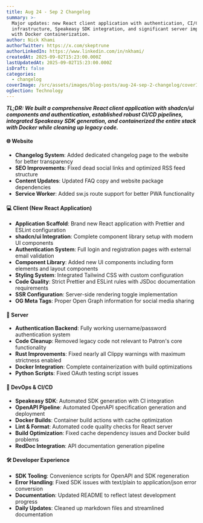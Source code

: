 ```yaml
---
title: Aug 24 - Sep 2 Changelog
summary: >-
  Major updates: new React client application with authentication, CI/CD
  infrastructure, Speakeasy SDK integration, and significant server improvements
  with Docker containerization.
author: Nick Khami
authorTwitter: https://x.com/skeptrune
authorLinkedIn: https://www.linkedin.com/in/nkhami/
createdAt: 2025-09-02T15:23:00.000Z
lastUpdatedAt: 2025-09-02T15:23:00.000Z
isDraft: false
categories:
  - changelog
coverImage: /src/assets/images/blog-posts/aug-24-sep-2-changelog/coverImage.png
ogSection: Technology
---
```


**_TL;DR: We built a comprehensive React client application with shadcn/ui components and authentication, established robust CI/CD pipelines, integrated Speakeasy SDK generation, and containerized the entire stack with Docker while cleaning up legacy code._**

#### 🌐 Website

- **Changelog System**: Added dedicated changelog page to the website for better transparency
- **SEO Improvements**: Fixed dead social links and optimized RSS feed structure
- **Content Updates**: Updated FAQ copy and website package dependencies
- **Service Worker**: Added sw\.js route support for better PWA functionality

#### 💻 Client (New React Application)

- **Application Scaffold**: Brand new React application with Prettier and ESLint configuration
- **shadcn/ui Integration**: Complete component library setup with modern UI components
- **Authentication System**: Full login and registration pages with external email validation
- **Component Library**: Added new UI components including form elements and layout components
- **Styling System**: Integrated Tailwind CSS with custom configuration
- **Code Quality**: Strict Prettier and ESLint rules with JSDoc documentation requirements
- **SSR Configuration**: Server-side rendering toggle implementation
- **OG Meta Tags**: Proper Open Graph information for social media sharing

#### 🔧 Server

- **Authentication Backend**: Fully working username/password authentication system
- **Code Cleanup**: Removed legacy code not relevant to Patron's core functionality
- **Rust Improvements**: Fixed nearly all Clippy warnings with maximum strictness enabled
- **Docker Integration**: Complete containerization with build optimizations
- **Python Scripts**: Fixed OAuth testing script issues

#### 🚀 DevOps & CI/CD

- **Speakeasy SDK**: Automated SDK generation with CI integration
- **OpenAPI Pipeline**: Automated OpenAPI specification generation and deployment
- **Docker Builds**: Container build actions with cache optimization
- **Lint & Format**: Automated code quality checks for React server
- **Build Optimization**: Fixed cache dependency issues and Docker build problems
- **RedDoc Integration**: API documentation generation pipeline

#### 🛠️ Developer Experience

- **SDK Tooling**: Convenience scripts for OpenAPI and SDK regeneration
- **Error Handling**: Fixed SDK issues with text/plain to application/json error conversion
- **Documentation**: Updated README to reflect latest development progress
- **Daily Updates**: Cleaned up markdown files and streamlined documentation
